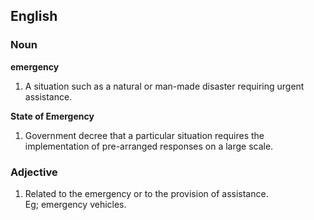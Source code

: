 ==English==
===Noun===
'''emergency'''
#A situation such as a natural or man-made disaster requiring urgent assistance.

'''State of Emergency'''
#Government decree that a particular situation requires the implementation of pre-arranged responses on a large scale.

===Adjective===
#Related to the emergency or to the provision of assistance.<br> Eg; emergency vehicles.